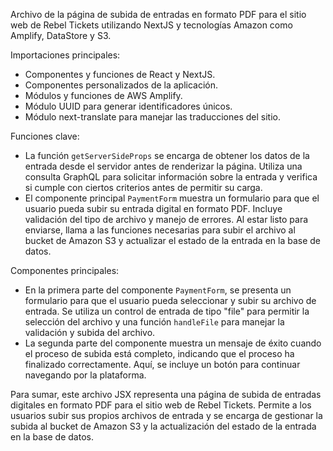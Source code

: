 
Archivo de la página de subida de entradas en formato PDF para el sitio web de Rebel Tickets utilizando NextJS y tecnologías Amazon como Amplify, DataStore y S3.

Importaciones principales:
- Componentes y funciones de React y NextJS.
- Componentes personalizados de la aplicación.
- Módulos y funciones de AWS Amplify.
- Módulo UUID para generar identificadores únicos.
- Módulo next-translate para manejar las traducciones del sitio.

Funciones clave:
- La función `getServerSideProps` se encarga de obtener los datos de la entrada desde el servidor antes de renderizar la página. Utiliza una consulta GraphQL para solicitar información sobre la entrada y verifica si cumple con ciertos criterios antes de permitir su carga.
- El componente principal `PaymentForm` muestra un formulario para que el usuario pueda subir su entrada digital en formato PDF. Incluye validación del tipo de archivo y manejo de errores. Al estar listo para enviarse, llama a las funciones necesarias para subir el archivo al bucket de Amazon S3 y actualizar el estado de la entrada en la base de datos.

Componentes principales:
- En la primera parte del componente `PaymentForm`, se presenta un formulario para que el usuario pueda seleccionar y subir su archivo de entrada. Se utiliza un control de entrada de tipo "file" para permitir la selección del archivo y una función `handleFile` para manejar la validación y subida del archivo.
- La segunda parte del componente muestra un mensaje de éxito cuando el proceso de subida está completo, indicando que el proceso ha finalizado correctamente. Aquí, se incluye un botón para continuar navegando por la plataforma.

Para sumar, este archivo JSX representa una página de subida de entradas digitales en formato PDF para el sitio web de Rebel Tickets. Permite a los usuarios subir sus propios archivos de entrada y se encarga de gestionar la subida al bucket de Amazon S3 y la actualización del estado de la entrada en la base de datos.